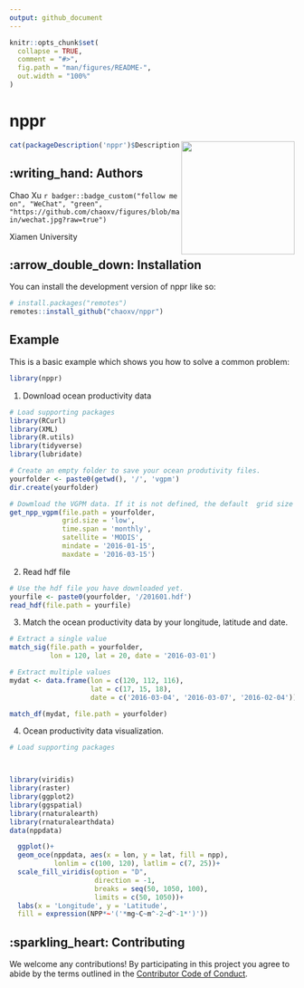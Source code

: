 ---
output: github_document
---

<!-- README.md is generated from README.Rmd. Please edit that file -->

```{r, include = FALSE}
knitr::opts_chunk$set(
  collapse = TRUE,
  comment = "#>",
  fig.path = "man/figures/README-",
  out.width = "100%"
)
```

# nppr

<img src="https://github.com/chaoxv/figures/blob/main/nppr.png?raw=true" height="200" align="right" /></a>

```{r comment="", echo=FALSE, results='asis'}
cat(packageDescription('nppr')$Description)
```


## :writing_hand: Authors

Chao Xu
`r badger::badge_custom("follow me on", "WeChat", "green", "https://github.com/chaoxv/figures/blob/main/wechat.jpg?raw=true")`

Xiamen University


## :arrow_double_down: Installation

You can install the development version of nppr like so:

``` r
# install.packages("remotes")
remotes::install_github("chaoxv/nppr")
```

## Example

This is a basic example which shows you how to solve a common problem:

```{r example}
library(nppr)
```

1. Download ocean productivity data

```{r eval=FALSE}
# Load supporting packages
library(RCurl)
library(XML)
library(R.utils)
library(tidyverse)
library(lubridate)

# Create an empty folder to save your ocean produtivity files.
yourfolder <- paste0(getwd(), '/', 'vgpm') 
dir.create(yourfolder)

# Dowmload the VGPM data. If it is not defined, the default  grid size is 'low', time span is 'monthly', satellite is 'MODIS'.
get_npp_vgpm(file.path = yourfolder,
             grid.size = 'low',
             time.span = 'monthly',
             satellite = 'MODIS',
             mindate = '2016-01-15', 
             maxdate = '2016-03-15') 

```


2. Read hdf file

```{r eval=FALSE}
# Use the hdf file you have downloaded yet.
yourfile <- paste0(yourfolder, '/201601.hdf')
read_hdf(file.path = yourfile)    

```

3. Match the ocean productivity data by your longitude, latitude and date.

```{r eval=FALSE}

# Extract a single value
match_sig(file.path = yourfolder,
          lon = 120, lat = 20, date = '2016-03-01')

# Extract multiple values
mydat <- data.frame(lon = c(120, 112, 116), 
                    lat = c(17, 15, 18),
                    date = c('2016-03-04', '2016-03-07', '2016-02-04'))

match_df(mydat, file.path = yourfolder)  

```

4. Ocean productivity data visualization.

```{r fig.dim = c(7.5, 7.5), warning=FALSE, message=FALSE}
# Load supporting packages



library(viridis)
library(raster)
library(ggplot2)
library(ggspatial)
library(rnaturalearth)
library(rnaturalearthdata)
data(nppdata)

  ggplot()+
  geom_oce(nppdata, aes(x = lon, y = lat, fill = npp), 
           lonlim = c(100, 120), latlim = c(7, 25))+
  scale_fill_viridis(option = "D", 
                     direction = -1,
                     breaks = seq(50, 1050, 100),
                     limits = c(50, 1050))+
  labs(x = 'Longitude', y = 'Latitude',
  fill = expression(NPP*~'('*mg~C~m^-2~d^-1*')'))

```

## :sparkling_heart: Contributing

We welcome any contributions! By participating in this project you agree to
abide by the terms outlined in the [Contributor Code of Conduct](CONDUCT.md).
